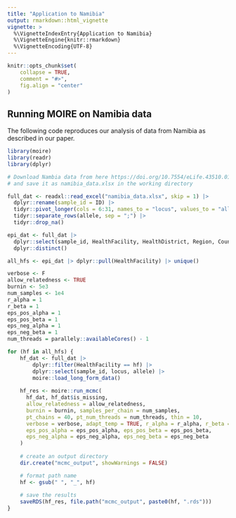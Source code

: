 ```yaml
---
title: "Application to Namibia"
output: rmarkdown::html_vignette
vignette: >
  %\VignetteIndexEntry{Application to Namibia}
  %\VignetteEngine{knitr::rmarkdown}
  %\VignetteEncoding{UTF-8}
---
```


```r
knitr::opts_chunk$set(
    collapse = TRUE,
    comment = "#>",
    fig.align = "center"
)
```

## Running MOIRE on Namibia data
The following code reproduces our analysis of data from Namibia as described in our paper. 

```r
library(moire)
library(readr)
library(dplyr)

# Download Nambia data from here https://doi.org/10.7554/eLife.43510.018
# and save it as namibia_data.xlsx in the working directory

full_dat <- readxl::read_excel("namibia_data.xlsx", skip = 1) |>
  dplyr::rename(sample_id = ID) |>
  tidyr::pivot_longer(cols = 6:31, names_to = "locus", values_to = "allele") |>
  tidyr::separate_rows(allele, sep = ";") |>
  tidyr::drop_na()

epi_dat <- full_dat |>
  dplyr::select(sample_id, HealthFacility, HealthDistrict, Region, Country) |>
  dplyr::distinct()

all_hfs <- epi_dat |> dplyr::pull(HealthFacility) |> unique()

verbose <- F
allow_relatedness <- TRUE
burnin <- 5e3
num_samples <- 1e4
r_alpha = 1
r_beta = 1
eps_pos_alpha = 1
eps_pos_beta = 1
eps_neg_alpha = 1
eps_neg_beta = 1
num_threads = parallely::availableCores() - 1

for (hf in all_hfs) {
    hf_dat <- full_dat |>
        dplyr::filter(HealthFacility == hf) |>
        dplyr::select(sample_id, locus, allele) |>
        moire::load_long_form_data()
    
    hf_res <- moire::run_mcmc(
      hf_dat, hf_dat$is_missing,
      allow_relatedness = allow_relatedness,
      burnin = burnin, samples_per_chain = num_samples,
      pt_chains = 40, pt_num_threads = num_threads, thin = 10,
      verbose = verbose, adapt_temp = TRUE, r_alpha = r_alpha, r_beta = r_beta,
      eps_pos_alpha = eps_pos_alpha, eps_pos_beta = eps_pos_beta,
      eps_neg_alpha = eps_neg_alpha, eps_neg_beta = eps_neg_beta
    )
    
    # create an output directory
    dir.create("mcmc_output", showWarnings = FALSE)

    # format path name
    hf <- gsub(" ", "_", hf)
    
    # save the results
    saveRDS(hf_res, file.path("mcmc_output", paste0(hf, ".rds")))
}

```